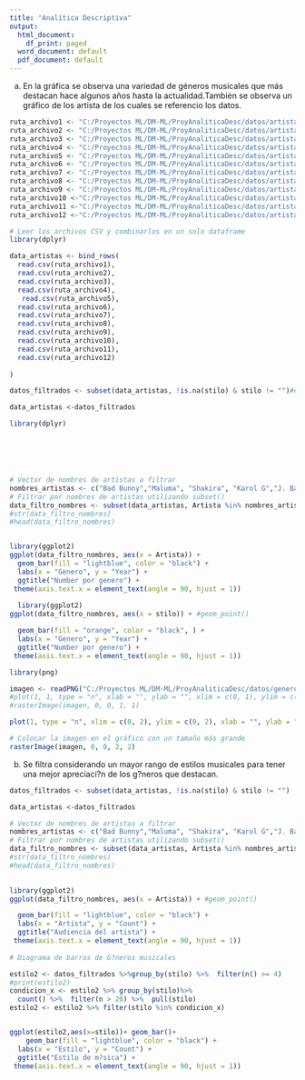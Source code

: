 ```yaml
---
title: "Analítica Descriptiva"
output:
  html_document:
    df_print: paged
  word_document: default
  pdf_document: default
---
```


(a) En la gráfica se observa una variedad de géneros musicales que más destacan hace algunos años hasta la actualidad.También se observa un gráfico de los artista de los cuales se referencio los datos.
```r


ruta_archivo1 <- "C:/Proyectos ML/DM-ML/ProyAnaliticaDesc/datos/artista_BadBunny.csv"
ruta_archivo2 <- "C:/Proyectos ML/DM-ML/ProyAnaliticaDesc/datos/artista_Maluma.csv"
ruta_archivo3 <- "C:/Proyectos ML/DM-ML/ProyAnaliticaDesc/datos/artista_Shakira.csv"
ruta_archivo4 <- "C:/Proyectos ML/DM-ML/ProyAnaliticaDesc/datos/artista_KarolG.csv"
ruta_archivo5 <- "C:/Proyectos ML/DM-ML/ProyAnaliticaDesc/datos/artista_JBalvin.csv"
ruta_archivo6 <- "C:/Proyectos ML/DM-ML/ProyAnaliticaDesc/datos/artista_Camilo.csv"
ruta_archivo7 <- "C:/Proyectos ML/DM-ML/ProyAnaliticaDesc/datos/artista_CarlosVives.csv"
ruta_archivo8 <- "C:/Proyectos ML/DM-ML/ProyAnaliticaDesc/datos/artista_DaddyYankee.csv"
ruta_archivo9 <- "C:/Proyectos ML/DM-ML/ProyAnaliticaDesc/datos/artista_MileyCyrus.csv" 
ruta_archivo10 <-"C:/Proyectos ML/DM-ML/ProyAnaliticaDesc/datos/artista_BLACKPINK.csv"
ruta_archivo11 <-"C:/Proyectos ML/DM-ML/ProyAnaliticaDesc/datos/artista_Rihanna.csv"
ruta_archivo12 <-"C:/Proyectos ML/DM-ML/ProyAnaliticaDesc/datos/artista_Adele.csv"

# Leer los archivos CSV y combinarlos en un solo dataframe
library(dplyr)

data_artistas <- bind_rows(
  read.csv(ruta_archivo1),
  read.csv(ruta_archivo2),
  read.csv(ruta_archivo3),
  read.csv(ruta_archivo4),
   read.csv(ruta_archivo5),
  read.csv(ruta_archivo6),
  read.csv(ruta_archivo7),
  read.csv(ruta_archivo8),
  read.csv(ruta_archivo9),
  read.csv(ruta_archivo10),
  read.csv(ruta_archivo11),
  read.csv(ruta_archivo12)
  
)

datos_filtrados <- subset(data_artistas, !is.na(stilo) & stilo != "")#elimino las filas con solo ""

data_artistas <-datos_filtrados

library(dplyr)






# Vector de nombres de artistas a filtrar
nombres_artistas <- c("Bad Bunny","Maluma", "Shakira", "Karol G","J. Balvin","Camilo","Carlos Vives","Daddy Yankee","Miley Cyrus","Hannah Montana","Maroon 5","Morat","Blackpink")
# Filtrar por nombres de artistas utilizando subset()
data_filtro_nombres <- subset(data_artistas, Artista %in% nombres_artistas)
#str(data_filtro_nombres)
#head(data_filtro_nombres)


library(ggplot2)
ggplot(data_filtro_nombres, aes(x = Artista)) + 
  geom_bar(fill = "lightblue", color = "black") +
  labs(x = "Genero", y = "Year") +
  ggtitle("Number por genero") +
 theme(axis.text.x = element_text(angle = 90, hjust = 1))
  
  library(ggplot2)
ggplot(data_filtro_nombres, aes(x = stilo)) + #geom_point()

  geom_bar(fill = "orange", color = "black", ) +
  labs(x = "Genero", y = "Year") +
  ggtitle("Number por genero") +
 theme(axis.text.x = element_text(angle = 90, hjust = 1))

library(png)

imagen <- readPNG("C:/Proyectos ML/DM-ML/ProyAnaliticaDesc/datos/generosMusicales.png")
#plot(1, 1, type = "n", xlab = "", ylab = "", xlim = c(0, 1), ylim = c(0, 1))
#rasterImage(imagen, 0, 0, 1, 1)

plot(1, type = "n", xlim = c(0, 2), ylim = c(0, 2), xlab = "", ylab = "")

# Colocar la imagen en el gráfico con un tamaño más grande
rasterImage(imagen, 0, 0, 2, 2)

```


(b) Se filtra considerando un mayor rango de estilos musicales para tener una mejor apreciaci?n de los g?neros que destacan.

```r

datos_filtrados <- subset(data_artistas, !is.na(stilo) & stilo != "")

data_artistas <-datos_filtrados

# Vector de nombres de artistas a filtrar
nombres_artistas <- c("Bad Bunny","Maluma", "Shakira", "Karol G","J. Balvin","Camilo","Carlos Vives","Daddy Yankee","Miley Cyrus","Hannah Montana","Rihanna","Blackpink","Adele")
# Filtrar por nombres de artistas utilizando subset()
data_filtro_nombres <- subset(data_artistas, Artista %in% nombres_artistas)
#str(data_filtro_nombres)
#head(data_filtro_nombres)
  

library(ggplot2)
ggplot(data_filtro_nombres, aes(x = Artista)) + #geom_point()

  geom_bar(fill = "lightblue", color = "black") +
  labs(x = "Artista", y = "Count") +
  ggtitle("Audiencia del artista") +
 theme(axis.text.x = element_text(angle = 90, hjust = 1))
 
# Diagrama de barras de G?neros musicales

estilo2 <- datos_filtrados %>%group_by(stilo) %>%  filter(n() >= 4)
#print(estilo2)
condicion_x <- estilo2 %>% group_by(stilo)%>%
  count() %>%  filter(n > 20) %>%  pull(stilo)
estilo2 <- estilo2 %>% filter(stilo %in% condicion_x)


ggplot(estilo2,aes(x=stilo))+ geom_bar()+
    geom_bar(fill = "lightblue", color = "black") +
  labs(x = "Estilo", y = "Count") +
  ggtitle("Estilo de m?sica") +
 theme(axis.text.x = element_text(angle = 90, hjust = 1))
```

